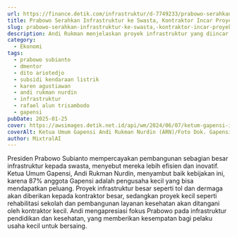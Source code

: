 ```yaml
---
url: https://finance.detik.com/infrastruktur/d-7749233/prabowo-serahkan-infrastruktur-ke-swasta-kontraktor-incar-proyek-ini
title: Prabowo Serahkan Infrastruktur ke Swasta, Kontraktor Incar Proyek Ini
slug: prabowo-serahkan-infrastruktur-ke-swasta,-kontraktor-incar-proyek-ini
description: Andi Rukman menjelaskan proyek infrastruktur yang diincar Gapensi seperti proyek strategis yang bisa dikerjakan pengusaha besar.
category:
  - Ekonomi
tags:
  - prabowo subianto
  - dmentor
  - dito ariotedjo
  - subsidi kendaraan listrik
  - karen agustiawan
  - andi rukman nurdin
  - infrastruktur
  - rafael alun trisambodo
  - gapensi
pubDate: 2025-01-25
cover: https://awsimages.detik.net.id/api/wm/2024/06/07/ketum-gapensi-ingin-perkuat-hubungan-dengan-pemerintah-1_169.jpeg?wid=54&w=650&v=1&t=jpeg
coverAlt: Ketua Umum Gapensi Andi Rukman Nurdin (ARN)/Foto Dok. Gapensi
author: MixtralAI
---
```

Presiden Prabowo Subianto mempercayakan pembangunan sebagian besar infrastruktur kepada swasta, menyebut mereka lebih efisien dan inovatif. Ketua Umum Gapensi, Andi Rukman Nurdin, menyambut baik kebijakan ini, karena 87% anggota Gapensi adalah pengusaha kecil yang bisa mendapatkan peluang. Proyek infrastruktur besar seperti tol dan dermaga akan diberikan kepada kontraktor besar, sedangkan proyek kecil seperti rehabilitasi sekolah dan pembangunan layanan kesehatan akan ditangani oleh kontraktor kecil. Andi mengapresiasi fokus Prabowo pada infrastruktur pendidikan dan kesehatan, yang memberikan kesempatan bagi pelaku usaha kecil untuk bersaing.
